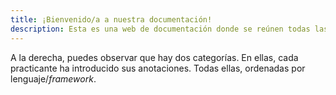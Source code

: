 ```yaml
---
title: ¡Bienvenido/a a nuestra documentación!
description: Esta es una web de documentación donde se reúnen todas las anotaciones que hemos hecho durante la integración del SDK de EMMA en las diferentes aplicaciones y _frameworks_
---
```


A la derecha, puedes observar que hay dos categorías. En ellas, cada practicante ha introducido sus anotaciones. Todas ellas, ordenadas por lenguaje/_framework_.
